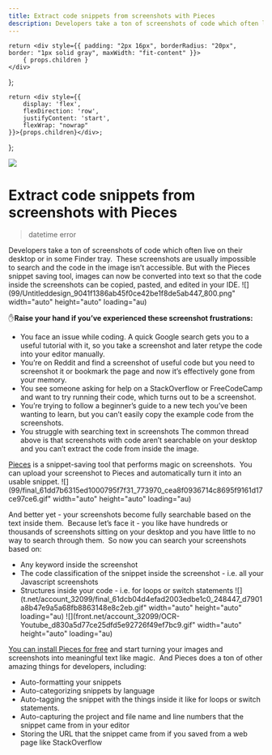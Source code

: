 ```yaml
---
title: Extract code snippets from screenshots with Pieces
description: Developers take a ton of screenshots of code which often live on their desktop or in some Finder tray. &nbsp;These screenshots are usually impossible to search and the code in the image isn’t accessible. But with the Pieces snippet saving tool, images can now be converted into text so that the code inside the screenshots can be copied, pasted, and edited in your IDE.
---
```


    return <div style={{ padding: "2px 16px", borderRadius: "20px", border: "1px solid gray", maxWidth: "fit-content" }}>
        { props.children }
    </div>
};

    return <div style={{
        display: 'flex',
        flexDirection: 'row',
        justifyContent: 'start',
        flexWrap: "nowrap"
    }}>{props.children}</div>;

};

<link rel="canonical" href="https://code.pieces.app/blog/extract-code-snippets-screenshots-using-pieces" />

![](https://uploads-ssl.webflow.com/6143afec68f555387049efb3/61e03fded7a81ae14fb6e826_Untitleddesign_1f8cdce3b4750bf3d226e3841af5f93f_2000.png)

# Extract code snippets from screenshots with Pieces
> datetime error

Developers take a ton of screenshots of code which often live on their desktop or in some Finder tray. &nbsp;These screenshots are usually impossible to search and the code in the image isn’t accessible. But with the Pieces snippet saving tool, images can now be converted into text so that the code inside the screenshots can be copied, pasted, and edited in your IDE.
![](99/Untitleddesign_9041f1386ab45f0ce42be1f8de5ab447_800.png" width="auto" height="auto" loading="au)

✋**Raise your hand if you’ve experienced these screenshot frustrations:**

- You face an issue while coding. A quick Google search gets you to a useful tutorial with it, so you take a screenshot and later retype the code into your editor manually.
- You’re on Reddit and find a screenshot of useful code but you need to screenshot it or bookmark the page and now it’s effectively gone from your memory.
- You see someone asking for help on a StackOverflow or FreeCodeCamp and want to try running their code, which turns out to be a screenshot.
- You’re trying to follow a beginner’s guide to a new tech you’ve been wanting to learn, but you can’t easily copy the example code from the screenshots.
- You struggle with searching text in screenshots
The common thread above is that screenshots with code aren’t searchable on your desktop and you can’t extract the code from inside the image.

<a href="http://pieces.app/">Pieces</a> is a snippet-saving tool that performs magic on screenshots. &nbsp;You can upload your screenshot to Pieces and automatically turn it into an usable snippet.
![](99/final_61dd7b6315ed1000795f7f31_773970_cea8f0936714c8695f9161d17ce97ce6.gif" width="auto" height="auto" loading="au)

And better yet - your screenshots become fully searchable based on the text inside them. &nbsp;Because let’s face it - you like have hundreds or thousands of screenshots sitting on your desktop and you have little to no way to search through them. &nbsp;So now you can search your screenshots based on:
- Any keyword inside the screenshot
- The code classification of the snippet inside the screenshot - i.e. all your Javascript screenshots
- Structures inside your code - i.e. for loops or switch statements
![](t.net/account_32099/final_61dcb04d4efad2003edbe1c0_248447_d7901a8b47e9a5a68fb8863148e8c2eb.gif" width="auto" height="auto" loading="au)
![](front.net/account_32099/OCR-Youtube_d830a5d77ce25dfd5e92726f49ef7bc9.gif" width="auto" height="auto" loading="au)

<a href="http://pieces.app/">You can install Pieces for free</a>&nbsp;and start turning your images and screenshots into meaningful text like magic. &nbsp;And Pieces does a ton of other amazing things for developers, including:
- Auto-formatting your snippets
- Auto-categorizing snippets by language
- Auto-tagging the snippet with the things inside it like for loops or switch statements.
- Auto-capturing the project and file name and line numbers that the snippet came from in your editor
- Storing the URL that the snippet came from if you saved from a web page like StackOverflow
